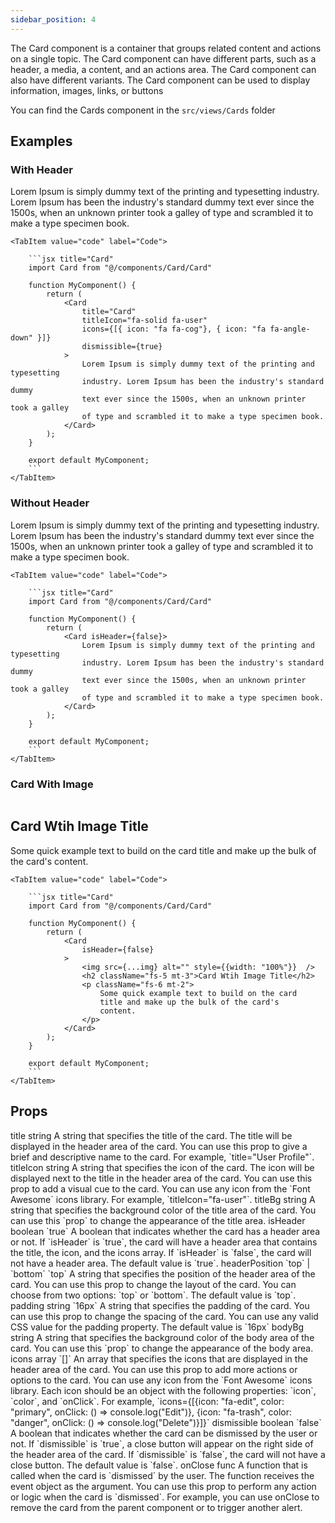 ```yaml
---
sidebar_position: 4
---
```


The Card component is a container that groups related content and actions on a single topic. The Card component can have different parts, such as a header, a media, a content, and an actions area. The Card component can also have different variants. The Card component can be used to display information, images, links, or buttons

You can find the Cards component in the `src/views/Cards` folder


## Examples

### With Header

<Tabs>
    <TabItem value="preview" label="Preview">
        <CodePreview>
            <Col md={6}>
                <Card 
                    title="Card" 
                    titleIcon="fa-solid fa-user" 
                    icons={[{ icon: "fa fa-cog"}, { icon: "fa fa-angle-down" }]}
                    dismissible={true}
                >
                    Lorem Ipsum is simply dummy text of the printing and typesetting industry. Lorem Ipsum has been the industry's standard dummy text ever since the 1500s, when an unknown printer took a galley of type and scrambled it to make a type specimen book.
                </Card>
            </Col>
        </CodePreview>
    </TabItem>
    
    <TabItem value="code" label="Code">

        ```jsx title="Card"
        import Card from "@/components/Card/Card"

        function MyComponent() {
            return (
                <Card 
                    title="Card" 
                    titleIcon="fa-solid fa-user" 
                    icons={[{ icon: "fa fa-cog"}, { icon: "fa fa-angle-down" }]}
                    dismissible={true}
                >
                    Lorem Ipsum is simply dummy text of the printing and typesetting 
                    industry. Lorem Ipsum has been the industry's standard dummy 
                    text ever since the 1500s, when an unknown printer took a galley 
                    of type and scrambled it to make a type specimen book.
                </Card>
            );
        }

        export default MyComponent;
        ```
    </TabItem>
</Tabs>

### Without Header

<Tabs>
    <TabItem value="preview" label="Preview">
        <CodePreview>
            <Col md={6}>
                <Card isHeader={false}>
                    Lorem Ipsum is simply dummy text of the printing and typesetting 
                    industry. Lorem Ipsum has been the industry's standard dummy 
                    text ever since the 1500s, when an unknown printer took a galley 
                    of type and scrambled it to make a type specimen book.
                </Card>
            </Col>
        </CodePreview>
    </TabItem>
    
    <TabItem value="code" label="Code">

        ```jsx title="Card"
        import Card from "@/components/Card/Card"

        function MyComponent() {
            return (
                <Card isHeader={false}>
                    Lorem Ipsum is simply dummy text of the printing and typesetting 
                    industry. Lorem Ipsum has been the industry's standard dummy 
                    text ever since the 1500s, when an unknown printer took a galley 
                    of type and scrambled it to make a type specimen book.
                </Card>
            );
        }

        export default MyComponent;
        ```
    </TabItem>
</Tabs>

### Card With Image

<Tabs>
    <TabItem value="preview" label="Preview">
        <CodePreview>
            <Col md={6}>
                <Card
                    isHeader={false}
                >
                    <img src={placeholderImage} alt="" style={{width: "100%"}}  />
                    <h2 className="fs-5 mt-3">Card Wtih Image Title</h2>
                    <p className="fs-6 mt-2">
                        Some quick example text to build on the card
                        title and make up the bulk of the card's
                        content.
                    </p>
                </Card>
            </Col>
        </CodePreview>
    </TabItem>
    
    <TabItem value="code" label="Code">

        ```jsx title="Card"
        import Card from "@/components/Card/Card"

        function MyComponent() {
            return (
                <Card
                    isHeader={false}
                >
                    <img src={...img} alt="" style={{width: "100%"}}  />
                    <h2 className="fs-5 mt-3">Card Wtih Image Title</h2>
                    <p className="fs-6 mt-2">
                        Some quick example text to build on the card
                        title and make up the bulk of the card's
                        content.
                    </p>
                </Card>
            );
        }

        export default MyComponent;
        ```
    </TabItem>
</Tabs>

## Props

<FeatureTable>
    <tr>
        <td>title</td>
        <td>string</td>
        <td></td>
        <td>A string that specifies the title of the card. The title will be displayed in the header area of the card. You can use this prop to give a brief and descriptive name to the card. For example, `title="User Profile"`.</td>
    </tr>
    <tr>
        <td>titleIcon</td>
        <td>string</td>
        <td></td>
        <td>A string that specifies the icon of the card. The icon will be displayed next to the title in the header area of the card. You can use this prop to add a visual cue to the card. You can use any icon from the `Font Awesome` icons library. For example, `titleIcon="fa-user"`.</td>
    </tr>
    <tr>
        <td>titleBg</td>
        <td>string</td>
        <td></td>
        <td>A string that specifies the background color of the title area of the card. You can use this `prop` to change the appearance of the title area. </td>
    </tr>
    <tr>
        <td>isHeader</td>
        <td>boolean</td>
        <td>`true`</td>
        <td>A boolean that indicates whether the card has a header area or not. If `isHeader` is `true`, the card will have a header area that contains the title, the icon, and the icons array. If `isHeader` is `false`, the card will not have a header area. The default value is `true`.</td>
    </tr>
    <tr>
        <td>headerPosition</td>
        <td>`top` | `bottom`</td>
        <td>`top`</td>
        <td>A string that specifies the position of the header area of the card. You can use this prop to change the layout of the card. You can choose from two options: `top` or `bottom`. The default value is `top`.</td>
    </tr>
    <tr>
        <td>padding</td>
        <td>string</td>
        <td>`16px`</td>
        <td>A string that specifies the padding of the card. You can use this prop to change the spacing of the card. You can use any valid CSS value for the padding property. The default value is `16px`</td>
    </tr>
    <tr>
        <td>bodyBg</td>
        <td>string</td>
        <td></td>
        <td>A string that specifies the background color of the body area of the card. You can use this `prop` to change the appearance of the body area.</td>
    </tr>
    <tr>
        <td>icons</td>
        <td>array</td>
        <td>`[]`</td>
        <td>An array that specifies the icons that are displayed in the header area of the card. You can use this prop to add more actions or options to the card. You can use any icon from the `Font Awesome` icons library. Each icon should be an object with the following properties: `icon`, `color`, and `onClick`. For example, `icons={[{icon: "fa-edit", color: "primary", onClick: () => console.log("Edit")}, {icon: "fa-trash", color: "danger", onClick: () => console.log("Delete")}]}`</td>
    </tr>
    <tr>
        <td>dismissible</td>
        <td>boolean</td>
        <td>`false`</td>
        <td>A boolean that indicates whether the card can be dismissed by the user or not. If `dismissible` is `true`, a close button will appear on the right side of the header area of the card. If `dismissible` is `false`, the card will not have a close button. The default value is `false`.</td>
    </tr>
    <tr>
        <td>onClose</td>
        <td>func</td>
        <td></td>
        <td>A function that is called when the card is `dismissed` by the user. The function receives the event object as the argument. You can use this prop to perform any action or logic when the card is `dismissed`. For example, you can use onClose to remove the card from the parent component or to trigger another alert.</td>
    </tr>

</FeatureTable>